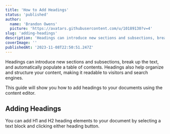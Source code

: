 ```yaml
---
title: 'How to Add Headings'
status: 'published'
author:
  name: 'Brandon Owens'
  picture: 'https://avatars.githubusercontent.com/u/10189130?v=4'
slug: 'adding-headings'
description: 'Headings can introduce new sections and subsections, break up the text, and automatically populate a table of contents within your elegant website. This guide will show you how to add headings to your documents using the content editor.'
coverImage: ''
publishedAt: '2023-11-08T22:50:51.247Z'
---
```


Headings can introduce new sections and subsections, break up the text, and automatically populate a table of contents. Headings also help organize and structure your content, making it readable to visitors and search engines.

This guide will show you how to add headings to your documents using the content editor.

## Adding Headings

You can add H1 and H2 heading elements to your document by selecting a text block and clicking either heading button.



<div class="my-8 shadow-xl"><img class="rounded-xl" src="/api/images/elegant_content_editor_adding_headings-I2Nz.gif" alt=""></div>



<br>

